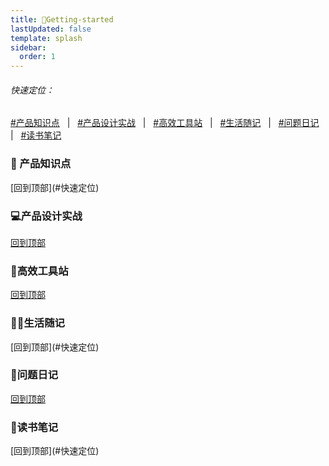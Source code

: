 ```yaml
---
title: 🚀Getting-started
lastUpdated: false
template: splash
sidebar: 
  order: 1
---
```


###### 快速定位：
[#产品知识点](#产品知识点) &nbsp; | &nbsp; 
[#产品设计实战](#产品设计实战) &nbsp; | &nbsp; 
[#高效工具站](#高效工具站) &nbsp; | &nbsp; 
[#生活随记](#生活随记) &nbsp; | &nbsp; 
[#问题日记](#问题日记) &nbsp; | &nbsp; 
[#读书笔记](#读书笔记) &nbsp;

### 📰 产品知识点

<CardGrid>
<LinkCard title="UML 入门指南" href="/产品知识库/UML入门指南"/>
<LinkCard title="产品设计中文案的重要性" href="/产品知识库/文案的重要性"/>
<LinkCard title="一个 PRD 里应该有哪些内容" href="/产品知识库/一个高效的PRD里应该有哪些内容"/>
</CardGrid>
[回到顶部](#快速定位)

### 💻产品设计实战

[回到顶部](#快速定位)

### 🎯高效工具站

[回到顶部](#快速定位)

### 👨‍💻生活随记

<CardGrid>
<LinkCard title="调酒日记" href="/生活随记/调酒日记"/>
<LinkCard title="拍照日记" href="/生活随记/拍照日记"/>
<LinkCard title="奶爸成长记-产前准备" href="/生活随记/奶爸成长记-产前准备"/>
</CardGrid>
[回到顶部](#快速定位)

### 🐞问题日记

[回到顶部](#快速定位)

### 📕读书笔记

<CardGrid>
<LinkCard title="第一本经济学" href="/读书笔记/第一本经济学"/>
<LinkCard title="快速阅读术" href="/读书笔记/快速阅读术"/>
<LinkCard title="俞军产品方法论" href="/读书笔记/俞军产品方法论"/>
<LinkCard title="SaaS 创业路线图" href="/读书笔记/SaaS创业路线图：toB产品、营销、运营方法论及实战案例解读"/>
</CardGrid>
[回到顶部](#快速定位)